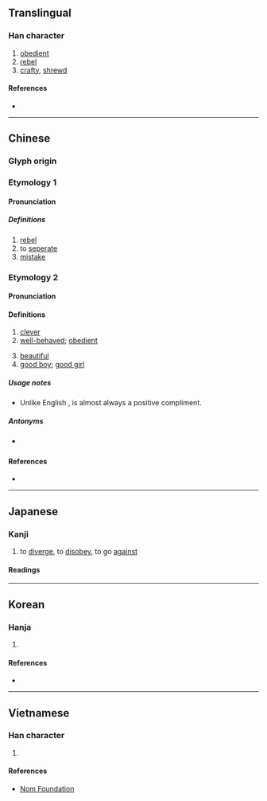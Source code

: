 {{character info/new}}
==Translingual==
{{stroke order|type=animate}}

===Han character===
{{Han char|rn=4|rad=丿|as=07|sn=8|four=20111|canj=HJLP|ids=⿻千北}}

# [[obedient]]
# [[rebel]]
# [[crafty]], [[shrewd]]

====References====
* {{Han ref|kx=0083.030|dkj=00149|dj=0166.260|hdz=10038.180|uh=4E56|ud=20054|bh=A8C4|bd=43204}}

----

==Chinese==
{{zh-forms|alt=𠁰}}

===Glyph origin===
{{Han etym}}

===Etymology 1===

====Pronunciation====
{{zh-pron
|m=guāi
|m-s=guai1
|c=gwaai1
|h=
|mn=koai
|w=
|mc=y
|oc=y
|ma=
|cat=a,v
}}

=====Definitions=====
{{zh-hanzi}}
# [[rebel]]
# to [[seperate]]
# [[mistake]]

===Etymology 2===

====Pronunciation====
{{zh-pron
|m=guāi
|m-s=guai1
|c=gwaai1
|h=
|mn=koai
|w=
|ma=
|cat=a,intj
}}

====Definitions====
{{zh-hanzi}}
# [[clever]]
# [[well-behaved]]; [[obedient]]
#: {{zh-x|你 個 仔 真係 好 乖。|Your son is very '''well-behaved'''.|C}}
# [[beautiful]]
# [[good boy]]; [[good girl]]

=====Usage notes=====
* Unlike English {{m|en|obedient}}, {{lang|zh|乖}} is almost always a positive compliment.

=====Antonyms=====
* {{sense|naughty}} {{qualifier|Cantonese}} {{zh-l|曳|jai5}}

====References====
* {{thcwd|3534}}

----

==Japanese==

===Kanji===
{{ja-kanji|grade=|rs=丿07}}

# to [[diverge]], to [[disobey]], to go [[against]]

====Readings====
{{ja-readings
|goon=け
|kanon=かい<くわい
|kun=もとる, そむ-く
}}

----

==Korean==

===Hanja===
{{ko-hanja|hangeul=괴|rv=goe|mr=koe|y=koy|eumhun=어그러질|ehrv=eogeureojil|ehmr=ǒgǔrǒjil|ehy=}}

# {{defn|lang=ko|sort=丿07}}

====References====
* {{Hanja ref|nav=8170}}

----

==Vietnamese==

===Han character===
{{vi-readings|rs=丿07|hanviet=[[quai]], [[quay]]}}

# {{defn|lang=vi|sort=丿07}}

====References====
* [http://nomfoundation.org/common/nom_details.php?codepoint=4e56 Nom Foundation]